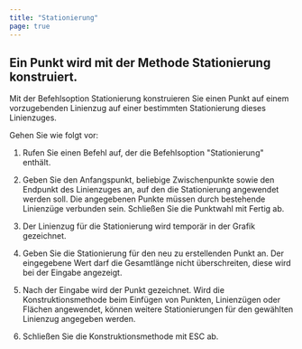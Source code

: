 ```yaml
---
title: "Stationierung"
page: true
---
```

## Ein Punkt wird mit der Methode Stationierung konstruiert.

Mit der Befehlsoption Stationierung konstruieren Sie einen Punkt auf einem vorzugebenden Linienzug auf einer bestimmten Stationierung dieses Linienzuges.

Gehen Sie wie folgt vor:

1. Rufen Sie einen Befehl auf, der die Befehlsoption &quot;Stationierung&quot; enth&#228;lt.

2. Geben Sie den Anfangspunkt, beliebige Zwischenpunkte sowie den Endpunkt des Linienzuges an, auf den die Stationierung angewendet werden soll. Die angegebenen Punkte m&#252;ssen durch bestehende Linienz&#252;ge verbunden sein. Schlie&#223;en Sie die Punktwahl mit <Border>Fertig</Border>  ab.

3. Der Linienzug f&#252;r die Stationierung wird tempor&#228;r in der Grafik gezeichnet.

4. Geben Sie die Stationierung f&#252;r den neu zu erstellenden Punkt an. Der eingegebene Wert darf die Gesamtl&#228;nge nicht &#252;berschreiten, diese wird bei der Eingabe angezeigt.

5. Nach der Eingabe wird der Punkt gezeichnet. Wird die Konstruktionsmethode beim Einf&#252;gen von Punkten, Linienz&#252;gen oder Fl&#228;chen angewendet, k&#246;nnen weitere Stationierungen f&#252;r den gew&#228;hlten Linienzug angegeben werden.

6. Schlie&#223;en Sie die Konstruktionsmethode mit <Border>ESC</Border>  ab.




